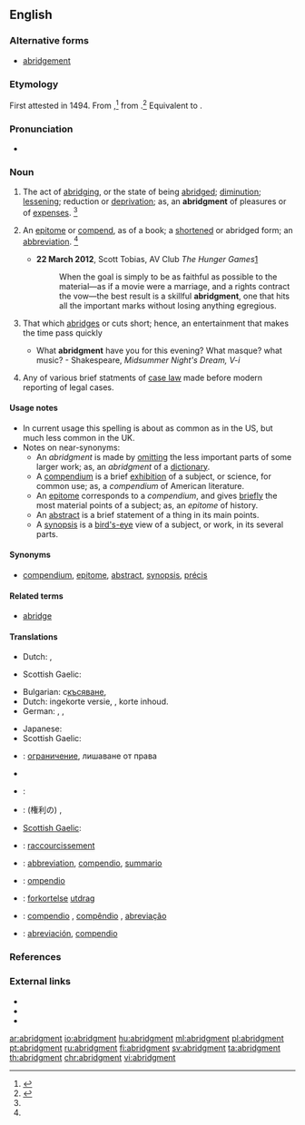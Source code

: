 ==English==
{{Webster 1913}}

===Alternative forms===
* [[abridgement]]

===Etymology===
First attested in 1494. From {{etyl|enm|en}} {{term|abrygement|lang=enm}},<ref>{{R:RHCD|page=5}}</ref> from {{etyl|frm|en}} {{term|abregement|abrégement|lang=enm}}.<ref name=SOED>{{R:SOED5|page=8}}</ref> Equivalent to {{suffix|abridge|ment}}.

===Pronunciation===
* {{a|US}} {{IPA|/əˈbɹɪd͡ʒ.mn̩t/}}

===Noun===
{{en-noun}}

# {{context|US|lang=en}} The act of [[abridging]], or the state of being [[abridged]]; [[diminution]]; [[lessening]]; reduction or [[deprivation]]; as, an '''abridgment''' of pleasures or of [[expenses]]. {{defdate|First attested from around (1350 to 1470).}}<ref name=SOED/>
# {{context|US|lang=en}} An [[epitome]] or [[compend]], as of a book; a [[shortened]] or abridged form; an [[abbreviation]]. {{defdate|First attested from around (1350 to 1470).}}<ref name=SOED/>
#* '''22 March 2012''', Scott Tobias, AV Club ''The Hunger Games''[http://www.avclub.com/articles/the-hunger-games,71293/]
#*: When the goal is simply to be as faithful as possible to the material—as if a movie were a marriage, and a rights contract the vow—the best result is a skillful '''abridgment''', one that hits all the important marks without losing anything egregious. 
# {{context|obsolete|lang=en}} That which [[abridges]] or cuts short; hence, an entertainment that makes the time pass quickly
#* What '''abridgment''' have you for this evening? What masque? what music? - Shakespeare, ''Midsummer Night's Dream, V-i''
# {{context|dated|legal|lang=en}} Any of various brief statments of [[case law]] made before modern reporting of legal cases.

====Usage notes====
* In current usage this spelling is about as common as {{term|abridgement}} in the US, but much less common in the UK.
* Notes on near-synonyms:
** An ''abridgment'' is made by [[omitting]] the less important parts of some larger work; as, an ''abridgment'' of a [[dictionary]].
** A [[compendium]] is a brief [[exhibition]] of a subject, or science, for common use; as, a ''compendium'' of American literature.
** An [[epitome]] corresponds to a ''compendium'', and gives [[briefly]] the most material points of a subject; as, an ''epitome'' of history.
** An [[abstract]] is a brief statement of a thing in its main points.
** A [[synopsis]] is a [[bird's-eye]] view of a subject, or work, in its several parts.

====Synonyms====
* {{sense|act of abridging}} [[compendium]], [[epitome]], [[abstract]], [[synopsis]], [[précis]]

====Related terms====
* [[abridge]]

====Translations====
{{trans-top|act of abridging}}
* Dutch: {{t|nl|bekorting}}, {{t+|nl|verkorting}}
{{trans-mid}}
* Scottish Gaelic: {{t|gd|giorrachadh|m}}
{{trans-bottom}}
{{trans-top|shortened version.}}
* Bulgarian: с[[късяване]], {{t+|bg|съкращение}}
* Dutch: ingekorte versie, {{t+|nl|uittreksel}}, korte inhoud.
* German: {{t+|de|Auszug|m}}, {{t+|de|Kurzfassung|f}}, {{t+|de|Kurzform|f}}
{{trans-mid}}
* Japanese: {{t+|ja|要約|tr=ようやく, yōyaku}}
* Scottish Gaelic: {{t|gd|giorrachadh|m}}
{{trans-bottom}}

{{trans-top|state of being abridged}}
* {{ttbc|bg}}: [[ограничение]], лишаване от права
* {{trreq|nl}}
* {{ttbc|de}}: {{t+|de|Kürzung|f}}
{{trans-mid}}
* {{ttbc|ja}}: (権利の) {{t+|ja|縮小|tr=shukushō}}, {{t+|ja|剥奪|tr=hakudatsu}}
* [[Scottish Gaelic]]: {{t|gd|giorrachadh|m}}
{{trans-bottom}}

{{checktrans-top}}
* {{ttbc|fr}}: [[raccourcissement]]
* {{ttbc|ia}}: [[abbreviation]], [[compendio]], [[summario]]
* {{ttbc|it}}: [[ompendio]]
{{trans-mid}}
* {{ttbc|no}}: [[forkortelse]] {{g|c}} [[utdrag]] {{g|n}}
* {{ttbc|pt}}: [[compendio]] {{g|m}}, [[compêndio]] {{g|m}}, [[abreviação]] {{g|f}}
* {{ttbc|es}}: [[abreviación]], [[compendio]] {{g|m}}
{{trans-bottom}}

===References===
<references/>

===External links===
* {{R:Webster 1913}}
* {{R:Century 1911}}
* {{R:OneLook}}

[[ar:abridgment]]
[[io:abridgment]]
[[hu:abridgment]]
[[ml:abridgment]]
[[pl:abridgment]]
[[pt:abridgment]]
[[ru:abridgment]]
[[fi:abridgment]]
[[sv:abridgment]]
[[ta:abridgment]]
[[th:abridgment]]
[[chr:abridgment]]
[[vi:abridgment]]